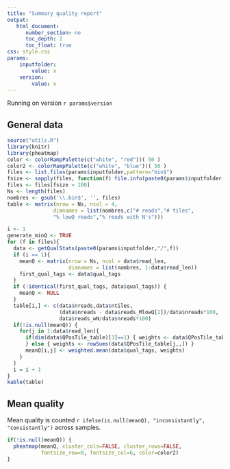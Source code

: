 ```yaml
---
title: "Summary quality report"
output: 
   html_document:
      number_section: no
      toc_depth: 2
      toc_float: true
css: style.css
params:
    inputfolder:
        value: x
    version:
        value: x
---
```


Running on version `r params$version` 

## General data

```r
source("utils.R")
library(knitr)
library(pheatmap)
color <- colorRampPalette(c("white", "red"))( 50 )
color2 <- colorRampPalette(c("white", "blue"))( 50 )
files <- list.files(params$inputfolder,pattern="bin$")
fsize <- sapply(files, function(f) file.info(paste0(params$inputfolder,"/",f))$size)
files <- files[fsize > 100]
Ns <- length(files)
nombres <- gsub('\\.bin$', '', files)
table <- matrix(nrow = Ns, ncol = 4,
               dimnames = list(nombres,c("# reads","# tiles", 
               "% lowQ reads","% reads with N's")))

i <- 1
generate_minQ <- TRUE
for (f in files){
  data <- getQualStats(paste0(params$inputfolder,"/",f))
  if (i == 1){
    meanQ <- matrix(nrow = Ns, ncol = data$read_len,
                    dimnames = list(nombres, 1:data$read_len))
    first_qual_tags <- data$qual_tags
  }
  if (!identical(first_qual_tags, data$qual_tags)) {
    meanQ <- NULL
  }
  table[i,] <- c(data$nreads,data$ntiles,
                 (data$nreads - data$reads_MlowQ[1])/data$nreads*100, 
                 data$reads_wN/data$nreads*100)
  if(!is.null(meanQ)) {
    for(j in 1:data$read_len){
      if(dim(data$QPosTile_table)[3]==1) { weights <- data$QPosTile_table[j,,1]
      } else { weights <- rowSums(data$QPosTile_table[j,,]) }
      meanQ[i,j] <- weighted.mean(data$qual_tags, weights)
    }
  }
  i = i + 1
}
kable(table)
```

## Mean quality

Mean quality is counted `r ifelse(is.null(meanQ), "inconsistantly", "consistantly")` across samples.

```r
if(!is.null(meanQ)) {
  pheatmap(meanQ, cluster_cols=FALSE, cluster_rows=FALSE, 
           fontsize_row=8, fontsize_col=6, color=color2)
}	   
```
